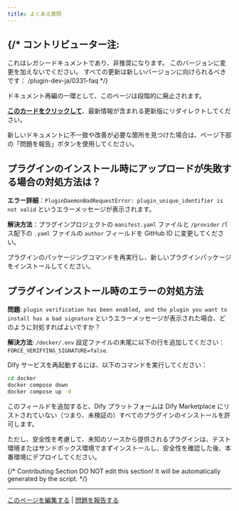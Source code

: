 ```yaml
---
title: よくある質問
---
```




{/* 
  コントリビューター注:
  ----------------
  これはレガシードキュメントであり、非推奨になります。
  このバージョンに変更を加えないでください。
  すべての更新は新しいバージョンに向けられるべきです：
  /plugin-dev-ja/0331-faq
*/}

<Card title="このドキュメントはまもなく非推奨になります" icon="circle-exclamation" href="/plugin-dev-ja/0331-faq">
  <p>ドキュメント再編の一環として、このページは段階的に廃止されます。</p>
  
  <p><u><b>このカードをクリックして</b></u>、最新情報が含まれる更新版にリダイレクトしてください。</p>
  
  <p>新しいドキュメントに不一致や改善が必要な箇所を見つけた場合は、ページ下部の「問題を報告」ボタンを使用してください。</p>
</Card>

## プラグインのインストール時にアップロードが失敗する場合の対処方法は？

**エラー詳細**：`PluginDaemonBadRequestError: plugin_unique_identifier is not valid` というエラーメッセージが表示されます。

**解決方法**：プラグインプロジェクトの `manifest.yaml` ファイルと `/provider` パス配下の `.yaml` ファイルの `author` フィールドを GitHub ID に変更してください。

プラグインのパッケージングコマンドを再実行し、新しいプラグインパッケージをインストールしてください。

## プラグインインストール時のエラーの対処方法

**問題**: `plugin verification has been enabled, and the plugin you want to install has a bad signature` というエラーメッセージが表示された場合、どのように対処すればよいですか？

**解決方法**: `/docker/.env` 設定ファイルの末尾に以下の行を追加してください：  
`FORCE_VERIFYING_SIGNATURE=false`. 

Dify サービスを再起動するには、以下のコマンドを実行してください：

```bash
cd docker
docker compose down
docker compose up -d
```

このフィールドを追加すると、Dify プラットフォームは Dify Marketplace にリストされていない（つまり、未検証の）すべてのプラグインのインストールを許可します。

ただし、安全性を考慮して、未知のソースから提供されるプラグインは、テスト環境またはサンドボックス環境でまずインストールし、安全性を確認した後、本番環境にデプロイしてください。

{/*
Contributing Section
DO NOT edit this section!
It will be automatically generated by the script.
*/}

---

[このページを編集する](https://github.com/langgenius/dify-docs/edit/main/ja-jp/plugins/faq.mdx) | [問題を報告する](https://github.com/langgenius/dify-docs/issues/new?title=ドキュメントの問題%3A%20&body=%23%23%20問題の説明%0A%3C%21--%20発見した問題について簡単に説明してください%20--%3E%0A%0A%23%23%20ページリンク%0Ahttps%3A%2F%2Fgithub.com%2Flanggenius%2Fdify-docs%2Fblob%2Fmain%2Fja-jp/plugins%2Ffaq.mdx%0A%0A%23%23%20提案される変更%0A%3C%21--%20特定の変更案がある場合は、ここで説明してください%20--%3E%0A%0A%3C%21--%20ドキュメントの品質向上にご協力いただきありがとうございます！%20--%3E)

